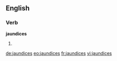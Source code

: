 ==English==

===Verb===
'''jaundices'''

# {{third-person singular of|[[jaundice]]}}

[[de:jaundices]]
[[eo:jaundices]]
[[fr:jaundices]]
[[vi:jaundices]]